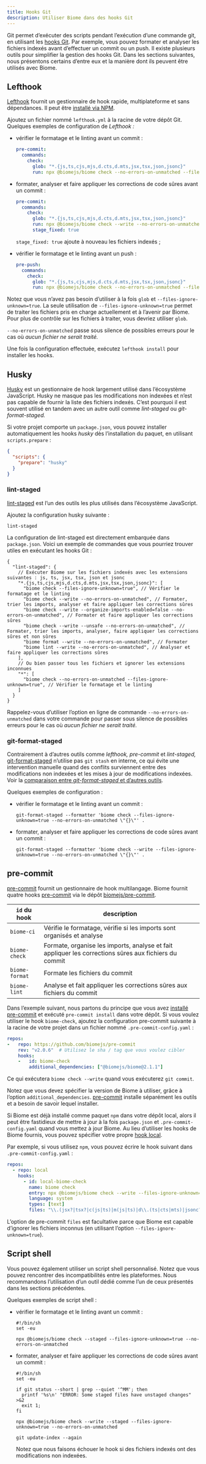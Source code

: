 ```yaml
---
title: Hooks Git
description: Utiliser Biome dans des hooks Git
---
```


Git permet d’exécuter des scripts pendant l’exécution d’une commande git, en utilisant les [hooks Git](https://git-scm.com/book/fr/v2/Personnalisation-de-Git-Crochets-Git).
Par exemple, vous pouvez formater et analyser les fichiers indexés avant d’effectuer un commit ou un push.
Il existe plusieurs outils pour simplifier la gestion des hooks Git.
Dans les sections suivantes, nous présentons certains d’entre eux et la manière dont ils peuvent être utilisés avec Biome.


## Lefthook

[Lefthook](https://github.com/evilmartians/lefthook) fournit un gestionnaire de hook rapide, multiplateforme et sans dépendances.
Il peut être [installé via NPM](https://github.com/evilmartians/lefthook#install).

Ajoutez un fichier nommé `lefthook.yml` à la racine de votre dépôt Git.
Quelques exemples de configuration de _Lefthook&nbsp;:_

- vérifier le formatage et le linting avant un commit&nbsp;:

  ```yaml title="lefthook.yml"
  pre-commit:
    commands:
      check:
        glob: "*.{js,ts,cjs,mjs,d.cts,d.mts,jsx,tsx,json,jsonc}"
        run: npx @biomejs/biome check --no-errors-on-unmatched --files-ignore-unknown=true --colors=off {staged_files}
  ```

- formater, analyser et faire appliquer les corrections de code sûres avant un commit&nbsp;:

  ```yaml title="lefthook.yml"
  pre-commit:
    commands:
      check:
        glob: "*.{js,ts,cjs,mjs,d.cts,d.mts,jsx,tsx,json,jsonc}"
        run: npx @biomejs/biome check --write --no-errors-on-unmatched --files-ignore-unknown=true --colors=off {staged_files}
        stage_fixed: true
  ```

  `stage_fixed: true` ajoute à nouveau les fichiers indexés&nbsp;;

- vérifier le formatage et le linting avant un push&nbsp;:

  ```yaml title="lefthook.yml"
  pre-push:
    commands:
      check:
        glob: "*.{js,ts,cjs,mjs,d.cts,d.mts,jsx,tsx,json,jsonc}"
        run: npx @biomejs/biome check --no-errors-on-unmatched --files-ignore-unknown=true --colors=off {push_files}
  ```

Notez que vous n’avez pas besoin d’utiliser à la fois `glob` et `--files-ignore-unknown=true`.
La seule utilisation de `--files-ignore-unknown=true` permet de traiter les fichiers pris en charge actuellement et à l’avenir par Biome.
Pour plus de contrôle sur les fichiers à traiter, vous devriez utiliser `glob`.

`--no-errors-on-unmatched` passe sous silence de possibles erreurs pour le cas où *aucun fichier ne serait traité.*

Une fois la configuration effectuée, exécutez `lefthook install` pour installer les hooks.


## Husky

[Husky](https://github.com/typicode/husky) est un gestionnaire de hook largement utilisé dans l’écosystème JavaScript.
Husky ne masque pas les modifications non indexées et n’est pas capable de fournir la liste des fichiers indexés.
C’est pourquoi il est souvent utilisé en tandem avec un autre outil comme _lint-staged_ ou _git-format-staged._

Si votre projet comporte un `package.json`,
vous pouvez installer automatiquement les hooks _husky_ dès l’installation du paquet, en utilisant `scripts.prepare`&nbsp;:

```json title="package.json"
{
  "scripts": {
    "prepare": "husky"
  }
}
```

### lint-staged

[lint-staged](https://github.com/lint-staged/lint-staged) est l’un des outils les plus utilisés dans l’écosystème JavaScript.

Ajoutez la configuration husky suivante&nbsp;:

```shell title=".husky/pre-commit"
lint-staged
```

La configuration de lint-staged est directement embarquée dans `package.json`.
Voici un exemple de commandes que vous pourriez trouver utiles en exécutant les hooks Git&nbsp;:

```jsonc title="package.json"
{
  "lint-staged": {
    // Exécuter Biome sur les fichiers indexés avec les extensions suivantes : js, ts, jsx, tsx, json et jsonc
    "*.{js,ts,cjs,mjs,d.cts,d.mts,jsx,tsx,json,jsonc}": [
      "biome check --files-ignore-unknown=true", // Vérifier le formatage et le linting
      "biome check --write --no-errors-on-unmatched", // Formater, trier les imports, analyser et faire appliquer les corrections sûres
      "biome check --write --organize-imports-enabled=false --no-errors-on-unmatched", // Formater et faire appliquer les corrections sûres
      "biome check --write --unsafe --no-errors-on-unmatched", // Formater, trier les imports, analyser, faire appliquer les corrections sûres et non sûres
      "biome format --write --no-errors-on-unmatched", // Formater
      "biome lint --write --no-errors-on-unmatched", // Analyser et faire appliquer les corrections sûres
    ],
    // Ou bien passer tous les fichiers et ignorer les extensions inconnues
    "*": [
      "biome check --no-errors-on-unmatched --files-ignore-unknown=true", // Vérifier le formatage et le linting
    ]
  }
}
```

Rappelez-vous d’utiliser l’option en ligne de commande `--no-errors-on-unmatched` dans votre commande pour passer sous silence de possibles erreurs pour le cas où *aucun fichier ne serait traité.*


### git-format-staged

Contrairement à d’autres outils comme _lefthook,_ _pre-commit_ et _lint-staged,_
[git-format-staged](https://github.com/hallettj/git-format-staged) n’utilise pas `git stash` en interne,
ce qui évite une intervention manuelle quand des conflits surviennent entre des modifications non indexées et les mises à jour de modifications indexées.
Voir la [comparaison entre _git-format-staged_ et d’autres outils](https://github.com/hallettj/git-format-staged#comparisons-to-similar-utilities).

Quelques exemples de configuration&nbsp;:

- vérifier le formatage et le linting avant un commit&nbsp;:

  ```shell title=".husky/pre-commit"
  git-format-staged --formatter 'biome check --files-ignore-unknown=true --no-errors-on-unmatched \"{}\"' .
  ```

- formater, analyser et faire appliquer les corrections de code sûres avant un commit&nbsp;:

  ```shell title=".husky/pre-commit"
  git-format-staged --formatter 'biome check --write --files-ignore-unknown=true --no-errors-on-unmatched \"{}\"' .
  ```


## pre-commit

[pre-commit](https://pre-commit.com/) fournit un gestionnaire de hook multilangage.
Biome fournit quatre hooks [pre-commit](https://pre-commit.com/) via le dépôt [biomejs/pre-commit](https://github.com/biomejs/pre-commit).

| `id` du hook   | description                                                                                           |
| -------------- | ----------------------------------------------------------------------------------------------------- |
| `biome-ci`     | Vérifie le formatage, vérifie si les imports sont organisés et analyse                                |
| `biome-check`  | Formate, organise les imports, analyse et fait appliquer les corrections sûres aux fichiers du commit |
| `biome-format` | Formate les fichiers du commit                                                                        |
| `biome-lint`   | Analyse et fait appliquer les corrections sûres aux fichiers du commit                                |

Dans l’exemple suivant, nous partons du principe que vous avez [installé pre-commit](https://pre-commit.com/index.html#install) et exécuté `pre-commit install` dans votre dépôt.
Si vous voulez utiliser le hook `biome-check`, ajoutez la configuration pre-commit suivante à la racine de votre projet dans un fichier nommé `.pre-commit-config.yaml`&nbsp;:

```yaml title=".pre-commit-config.yaml"
repos:
-   repo: https://github.com/biomejs/pre-commit
    rev: "v2.0.6"  # Utilisez le sha / tag que vous voulez cibler
    hooks:
    -   id: biome-check
        additional_dependencies: ["@biomejs/biome@2.1.1"]
```

Ce qui exécutera `biome check --write` quand vous exécuterez `git commit`.

Notez que vous devez spécifier la version de Biome à utiliser, grâce à l’option `additional_dependencies`.
[pre-commit](https://pre-commit.com/) installe séparément les outils et a besoin de savoir lequel installer.

Si Biome est déjà installé comme paquet `npm` dans votre dépôt local,
alors il peut être fastidieux de mettre à jour à la fois `package.json` et `.pre-commit-config.yaml` quand vous mettez à jour Biome.
Au lieu d’utiliser les hooks de Biome fournis, vous pouvez spécifier votre propre [hook local](https://pre-commit.com/index.html#repository-local-hooks).

Par exemple, si vous utilisez `npm`, vous pouvez écrire le hook suivant dans `.pre-commit-config.yaml`&nbsp;:

```yaml title=".pre-commit-config.yaml"
repos:
  - repo: local
    hooks:
      - id: local-biome-check
        name: biome check
        entry: npx @biomejs/biome check --write --files-ignore-unknown=true --no-errors-on-unmatched
        language: system
        types: [text]
        files: "\\.(jsx?|tsx?|c(js|ts)|m(js|ts)|d\\.(ts|cts|mts)|jsonc?)$"
```

L’option de pre-commit `files` est facultative
parce que Biome est capable d’ignorer les fichiers inconnus (en utilisant l’option `--files-ignore-unknown=true`).


## Script shell

Vous pouvez également utiliser un script shell personnalisé.
Notez que vous pouvez rencontrer des incompatibilités entre les plateformes.
Nous recommandons l’utilisation d’un outil dédié comme l’un de ceux présentés dans les sections précédentes.

Quelques exemples de script shell&nbsp;:

- vérifier le formatage et le linting avant un commit&nbsp;:

  ```shell title=".git/hooks/pre-commit"
  #!/bin/sh
  set -eu

  npx @biomejs/biome check --staged --files-ignore-unknown=true --no-errors-on-unmatched
  ```

- formater, analyser et faire appliquer les corrections de code sûres avant un commit&nbsp;:

  ```shell title=".git/hooks/pre-commit"
  #!/bin/sh
  set -eu

  if git status --short | grep --quiet '^MM'; then
    printf '%s\n' "ERROR: Some staged files have unstaged changes" >&2
    exit 1;
  fi

  npx @biomejs/biome check --write --staged --files-ignore-unknown=true --no-errors-on-unmatched

  git update-index --again
  ```

  Notez que nous faisons échouer le hook si des fichiers indexés ont des modifications non indexées.
